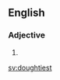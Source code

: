 ==English==

===Adjective===
{{head|en|adjective superlative form}}

# {{en-superlative of|doughty}}

[[sv:doughtiest]]